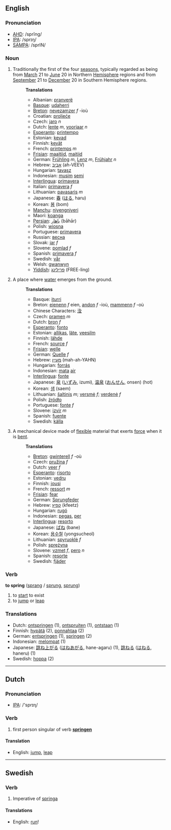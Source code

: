 ==English==
=== Pronunciation ===
*[[w:AHD|AHD]]: /sprĭng/
*[[w:IPA|IPA]]: /sprɪŋ/
*[[w:SAMPA|SAMPA]]: /sprIN/

===Noun===
# Traditionally the first of the four [[season]]s, typically regarded as being from [[March]] 21 to [[June]] 20 in Northern [[Hemisphere]] regions and from [[September]] 21 to [[December]] 20 in Southern Hemisphere regions.
#:'''Translations'''
#:*Albanian: [[pranverë]]
#:*[[Basque]]: [[udaherri]]
#:*[[Breton]]: [[nevezamzer]] ''f'' -ioù
#:*Croatian: [[proljeće]]
#:*Czech: [[jaro]]    ''n''
#:*Dutch: [[lente]] ''m'', [[voorjaar]] ''n''
#:*[[Esperanto]]: [[printempo]]
#:*Estonian: [[kevad]]
#:*Finnish: [[kevät]]
#:*French: [[printemps]] ''m''
#:*[[Frisian]]: [[maaitiid]], [[maitiid]]
#:*German: [[Frühling]] ''m'', [[Lenz]] ''m'', [[Frühjahr]] ''n''
#:*Hebrew: [[אביב]] (ah-VEEV)
#:*Hungarian: [[tavasz]]
#:*Indonesian: [[musim]] [[semi]]
#:*[[Interlingua]]: [[primavera]]
#:*Italian: [[primavera]] ''f''
#:*Lithuanian: [[pavasaris]] ''m''
#:*Japanese: [[春]] ([[はる]], haru)
#:*Korean: [[봄]] (bom)
#:*[[Manchu]]: [[niyengniyeri]]
#:*Maori: [[koanga]]
#:*[[Persian]]: [[باهار]] (bāhār)
#:*Polish: [[wiosna]]
#:*Portuguese: [[primavera]]
#:*Russian: [[весна]]
#:*Slovak: [[jar]] ''f''
#:*Slovene: [[pomlad]] ''f''
#:*Spanish: [[primavera]] ''f''
#:*Swedish: [[vår]]
#:*Welsh: [[gwanwyn]]
#:*[[Yiddish]]: [[פרילינג]] (FREE-ling)
# A place where [[water]] emerges from the ground.
#:'''Translations'''
#:*Basque: [[iturri]]
#:*Breton: [[eienenn]] ''f'' eien, [[andon]] ''f'' -ioù, [[mammenn]] ''f'' -où
#:*Chinese Characters: [[洤]]
#:*Czech: [[pramen]]  ''m''
#:*Dutch: [[bron]] ''f''
#:*[[Esperanto]]: [[fonto]]
#:*Estonian: [[allikas]], [[läte]], [[veesilm]]
#:*Finnish: [[lähde]]
#:*French: [[source]] ''f''
#:*[[Frisian]]: [[welle]]
#:*German: [[Quelle]] ''f''
#:*Hebrew: [[מעיין]] (mah-ah-YAHN)
#:*Hungarian: [[forrás]]
#:*Indonesian: [[mata]] [[air]]
#:*[[Interlingua]]: [[fonte]]
#:*Japanese: [[泉]] ([[いずみ]], izumi), [[温泉]] ([[おんせん]], onsen) (hot)
#:*Korean: [[샘]] (saem)
#:*Lithuanian: [[šaltinis]] ''m''; [[versmė]] ''f''; [[verdenė]] ''f''
#:*Polish: [[źródło]]
#:*Portuguese: [[fonte]] ''f''
#:*Slovene: [[izvir]] ''m''
#:*Spanish: [[fuente]]
#:*Swedish: [[källa]]
# A mechanical device made of [[flexible]] material that exerts [[force]] when it is [[bend|bent]].
#:'''Translations'''
#:*[[Breton]]: [[gwinterell]] ''f'' -où
#:*Czech: [[pružina]]  ''f''
#:*Dutch: [[veer]] ''f''
#:*[[Esperanto]]: [[risorto]]
#:*Estonian: [[vedru]]
#:*Finnish: [[jousi]]
#:*French: [[ressort]] ''m''
#:*[[Frisian]]: [[fear]]
#:*German: [[Sprungfeder]]
#:*Hebrew: [[קפיץ]] (kfeetz)
#:*Hungarian: [[rugó]]
#:*Indonesian: [[pegas]], [[per]]
#:*[[Interlingua]]: [[resorto]]
#:*Japanese: [[ばね]] (bane)
#:*Korean: [[용수철]] (yongsucheol)
#:*Lithuanian: [[spyruoklė]] ''f''
#:*Polish: [[sprężyna]]
#:*Slovene: [[vzmet]] ''f'', [[pero]] ''n''
#:*Spanish: [[resorte]]
#:*Swedish: [[fjäder]]

=== Verb ===
'''to spring''' ([[sprang]] / [[sprung]], [[sprung]])

# to [[start]] to exist
# to [[jump]] or [[leap]]

=== Translations ===
*Dutch: [[ontspringen]] (1), [[ontspruiten]] (1), [[ontstaan]] (1)
*Finnish: [[hypätä]] (2), [[ponnahtaa]] (2)
*German: [[entspringen]] (1), [[springen]] (2)
*Indonesian: [[lompat|melompat]] (1)
*Japanese: [[跳ね上がる]] ([[はねあがる]], hane-agaru) (1), [[跳ねる]] ([[はねる]], haneru) (1)
*Swedish: [[hoppa]] (2)

----

==Dutch==

=== Pronunciation ===
*[[w:IPA|IPA]]: /'sprɪɳ/

=== Verb ===

# first person singular of verb '''[[springen]]'''

====Translation====
*English: [[jump]], [[leap]]
----
==Swedish==
===Verb===
# Imperative of [[springa]]

====Translations====
*English: [[run]]!